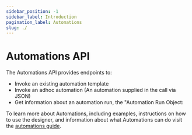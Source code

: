 ```yaml
---
sidebar_position: -1
sidebar_label: Introduction
pagination_label: Automations
slug: ./
---
```


# Automations API

The Automations API provides endpoints to:

- Invoke an existing automation template
- Invoke an adhoc automation (An automation supplied in the call via JSON)
- Get information about an automation run, the "Automation Run Object:

To learn more about Automations, including examples, instructions on how to use the designer, and information about what Automations
can do visit the [automations guide](/platform/automations).
